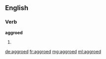 ==English==

===Verb===
'''aggroed'''

# {{past of|[[aggro]]}}

[[de:aggroed]]
[[fr:aggroed]]
[[mg:aggroed]]
[[ml:aggroed]]